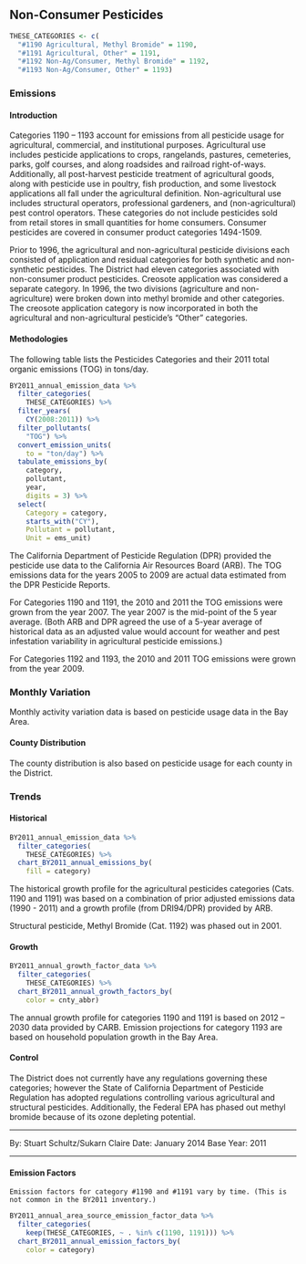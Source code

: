 ## Non-Consumer Pesticides

```r
THESE_CATEGORIES <- c(
  "#1190 Agricultural, Methyl Bromide" = 1190,
  "#1191 Agricultural, Other" = 1191,
  "#1192 Non-Ag/Consumer, Methyl Bromide" = 1192,
  "#1193 Non-Ag/Consumer, Other" = 1193)
```

### Emissions

#### Introduction {-}

Categories 1190 – 1193 account for emissions from all pesticide usage for agricultural, commercial, and institutional purposes. Agricultural use includes pesticide applications to crops, rangelands, pastures, cemeteries, parks, golf courses, and along roadsides and railroad right-of-ways. Additionally, all post-harvest pesticide treatment of agricultural goods, along with pesticide use in poultry, fish production, and some livestock applications all fall under the agricultural definition. Non-agricultural use includes structural operators, professional gardeners, and (non-agricultural) pest control operators. These categories do not include pesticides sold from retail stores in small quantities for home consumers. Consumer pesticides are covered in consumer product categories 1494-1509.

Prior to 1996, the agricultural and non-agricultural pesticide divisions each consisted of application and residual categories for both synthetic and non-synthetic pesticides. The District had eleven categories associated with non-consumer product pesticides. Creosote application was considered a separate category. In 1996, the two divisions (agriculture and non-agriculture) were broken down into methyl bromide and other categories. The creosote application category is now incorporated in both the agricultural and non-agricultural pesticide’s “Other” categories.

#### Methodologies {-}

The following table lists the Pesticides Categories and their 2011 total organic emissions (TOG) in tons/day.

```r
BY2011_annual_emission_data %>%
  filter_categories(
    THESE_CATEGORIES) %>%
  filter_years(
    CY(2008:2011)) %>%
  filter_pollutants(
    "TOG") %>%
  convert_emission_units(
    to = "ton/day") %>%
  tabulate_emissions_by(
    category,
    pollutant,
    year,
    digits = 3) %>%
  select(
    Category = category,
    starts_with("CY"),
    Pollutant = pollutant,
    Unit = ems_unit)
```

The California Department of Pesticide Regulation (DPR) provided the pesticide use data to the California Air Resources Board (ARB). The TOG emissions data for the years 2005 to 2009 are actual data estimated from the DPR Pesticide Reports.

For Categories 1190 and 1191, the 2010 and 2011 the TOG emissions were grown from the year 2007. The year 2007 is the mid-point of the 5 year average. (Both ARB and DPR agreed the use of a 5-year average of historical data as an adjusted value would account for weather and pest infestation variability in agricultural pesticide emissions.)

For Categories 1192 and 1193, the 2010 and 2011 TOG emissions were grown from the year 2009.

### Monthly Variation {-}

Monthly activity variation data is based on pesticide usage data in the Bay Area.

#### County Distribution {-}

The county distribution is also based on pesticide usage for each county in the District.

### Trends

#### Historical {-}

```r
BY2011_annual_emission_data %>%
  filter_categories(
    THESE_CATEGORIES) %>%
  chart_BY2011_annual_emissions_by(
    fill = category) 
```

The historical growth profile for the agricultural pesticides categories (Cats. 1190 and 1191) was based on a combination of prior adjusted emissions data (1990 - 2011) and a growth profile (from DRI94/DPR) provided by ARB.

Structural pesticide, Methyl Bromide (Cat. 1192) was phased out in 2001.

#### Growth {-}

```r
BY2011_annual_growth_factor_data %>%
  filter_categories(
    THESE_CATEGORIES) %>%
  chart_BY2011_annual_growth_factors_by(
    color = cnty_abbr) 
```

The annual growth profile for categories 1190 and 1191 is based on 2012 – 2030 data provided by CARB. Emission projections for category 1193 are based on household population growth in the Bay Area.

#### Control {-}

The District does not currently have any regulations governing these categories; however the State of California Department of Pesticide Regulation has adopted regulations controlling various agricultural and structural pesticides. Additionally, the Federal EPA has phased out methyl bromide because of its ozone depleting potential.

***

By: Stuart Schultz/Sukarn Claire 
Date: January 2014
Base Year: 2011

***

#### Emission Factors {-}

```block
Emission factors for category #1190 and #1191 vary by time. (This is not common in the BY2011 inventory.)
```

```r
BY2011_annual_area_source_emission_factor_data %>%
  filter_categories(
    keep(THESE_CATEGORIES, ~ . %in% c(1190, 1191))) %>%
  chart_BY2011_annual_emission_factors_by(
    color = category) 
```


